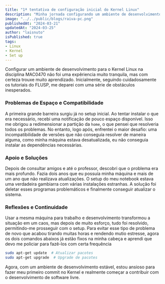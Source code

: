 ```yaml
---
title: "1ª tentativa de configuração inicial do Kernel Linux"
description: "Minha jornada configurando um ambiente de desenvolvimento para o Kernel Linux, enfrentando desafios e aprendizados ao longo do caminho."
image: "../../public/blogs/raiva-pc.png"
publishedAt: "2024-03-21"
updatedAt: "2024-03-25"
author: "laisnuto"
isPublished: true
tags:
- Linux
- Kernel
- Set up
---
```


Configurar um ambiente de desenvolvimento para o Kernel Linux na disciplina MAC0470 não foi uma expêriencia muito tranquila, mas com certeza trouxe muito aprendizado. Inicialmente, seguindo cuidadosamente os tutoriais do FLUSP, me deparei com uma série de obstáculos inesperados.

### Problemas de Espaço e Compatibilidade

A primeira grande barreira surgiu já no setup inicial. Ao tentar instalar o que era necessário, recebi uma notificação de pouco espaço disponível. Isso me obrigou a redimensionar a partição da `home`, o que pensei que resolveria todos os problemas. No entanto, logo após, enfrentei o maior desafio: uma incompatibilidade de versões que não conseguia resolver de maneira alguma, como minha máquina estava desatualizada, eu não conseguia instalar as dependências necessárias.

### Apoio e Soluções

Depois de consultar amigos e até o professor, descobri que o problema era mais profundo. Fazia dois anos que eu possuía minha máquina e mais de um ano que não realizava atualizações. O setup do meu notebook estava uma verdadeira gambiarra com várias instalações estranhas. A solução foi deletar esses programas problemáticos e finalmente conseguir atualizar o sistema.

### Reflexões e Continuidade

Usar a mesma máquina para trabalho e desenvolvimento transformou a situação em um caos, mas depois de muito esforço, tudo foi resolvido, permitindo-me prosseguir com o setup. Para evitar esse tipo de problema de novo que acabou tirando muitas horas e rendendo mutio estresse, agora os dois comandos abaixos já estão fixos na minha cabeça e aprendi que devo me policiar para fazẽ-los com certa frequência

```bash
sudo apt-get update  # Atualizar pacotes
sudo apt-get upgrade  # Upgrade de pacotes

```
Agora, com um ambiente de desenvolvimento estável, estou ansioso para fazer meu primeiro commit no Kernel e realmente começar a contribuir com o desenvolvimento de software livre.